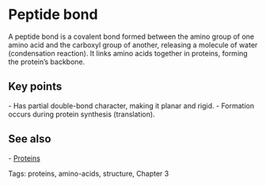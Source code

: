 = Peptide bond =

A peptide bond is a covalent bond formed between the amino group of one amino acid and the carboxyl group of another, releasing a molecule of water (condensation reaction).
It links amino acids together in proteins, forming the protein’s backbone.

== Key points ==
- Has partial double-bond character, making it planar and rigid.
- Formation occurs during protein synthesis (translation).

== See also ==
- [[proteins|Proteins]]

Tags: proteins, amino-acids, structure, Chapter 3
